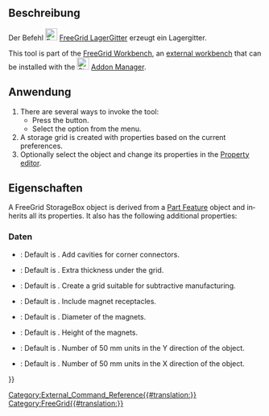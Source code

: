 <languages/>

<div lang="en" dir="ltr" class="mw-content-ltr">
{{Docnav
|[[FreeGrid_BitCartridgeHolder|BitCartridgeHolder]]
|[[FreeGrid_Sketch|Sketch]]
|[[FreeGrid_Workbench|FreeGrid]]
|IconL=FreeGrid_BitCatridgeHolder.svg
|IconR=FreeGrid_Sketch.svg
|IconC=FreeGridWorkbench.svg
}}
</div>

<div lang="en" dir="ltr" class="mw-content-ltr">
{{GuiCommand
|Name=FreeGrid StorageGrid
|MenuLocation=FreeeGrid → Storage grid
|Workbenches=[[FreeGrid_Workbench|FreeGrid]]
|Version=
|SeeAlso=
}}
</div>

<span id="Description"></span>
==Beschreibung==

Der Befehl [[Image:FreeGrid_StorageGrid.svg|24px]] [[FreeGrid_StorageGrid/de|FreeGrid LagerGitter]] erzeugt ein Lagergitter.

<div lang="en" dir="ltr" class="mw-content-ltr">
This tool is part of the [[FreeGrid_Workbench|FreeGrid Workbench]], an [[External_workbenches|external workbench]] that can be installed with the [[Image:Std_AddonMgr.svg|24px]] [[Std_AddonMgr|Addon Manager]].
</div>

<span id="Usage"></span>
==Anwendung==

<div lang="en" dir="ltr" class="mw-content-ltr">
# There are several ways to invoke the tool:
#* Press the {{Button|[[Image:FreeGrid_StorageGrid.svg|16px]] [[FreeGrid_StorageGrid|Storage grid]]}} button.
#* Select the {{MenuCommand|FreeGrid → [[Image:FreeGrid_StorageGrid.svg|16px]] Storage grid}} option from the menu.
# A storage grid is created with properties based on the current preferences.
# Optionally select the object and change its properties in the [[Property_editor|Property editor]].
</div>

<span id="Properties"></span>
==Eigenschaften==

<div lang="en" dir="ltr" class="mw-content-ltr">
A FreeGrid StorageBox object is derived from a [[Part_Feature|Part Feature]] object and inherits all its properties. It also has the following additional properties:
</div>

<span id="Data"></span>
===Daten===

{{Properties_Title|Grid features}}

<div lang="en" dir="ltr" class="mw-content-ltr">
* {{PropertyData|Corner Connectors|Bool}}: Default is {{TRUE}}. Add cavities for corner connectors.
* {{PropertyData|Extra Bottom Material|Length}}: Default is {{Value|16 mm}}. Extra thickness under the grid.
* {{PropertyData|Is Subtractive|Bool}}: Default is {{FALSE}}. Create a grid suitable for subtractive manufacturing.
</div>

{{Properties_Title|Magnet mount}}

<div lang="en" dir="ltr" class="mw-content-ltr">
* {{PropertyData|Include Magnets|Bool}}: Default is {{TRUE}}. Include magnet receptacles.
* {{PropertyData|Magnet Diameter|Length}}: Default is {{Value|6 mm}}. Diameter of the magnets.
* {{PropertyData|Magnet Height|Length}}: Default is {{Value|2 mm}}. Height of the magnets.
</div>

{{Properties_Title|Size}}

<div lang="en" dir="ltr" class="mw-content-ltr">
* {{PropertyData|Depth|IntegerConstraint}}: Default is {{Value|2}}. Number of 50 mm units in the Y direction of the object.
* {{PropertyData|Width|IntegerConstraint}}: Default is {{Value|3}}. Number of 50 mm units in the X direction of the object.
</div>


<div lang="en" dir="ltr" class="mw-content-ltr">
{{Docnav
|[[FreeGrid_BitCartridgeHolder|BitCartridgeHolder]]
|[[FreeGrid_Sketch|Sketch]]
|[[FreeGrid_Workbench|FreeGrid]]
|IconL=FreeGrid_BitCatridgeHolder.svg
|IconR=FreeGrid_Sketch.svg
|IconC=FreeGridWorkbench.svg
}}
</div>

[[Category:External_Command_Reference{{#translation:}}]]
[[Category:FreeGrid{{#translation:}}]]
{{Userdocnavi{{#translation:}}}}
